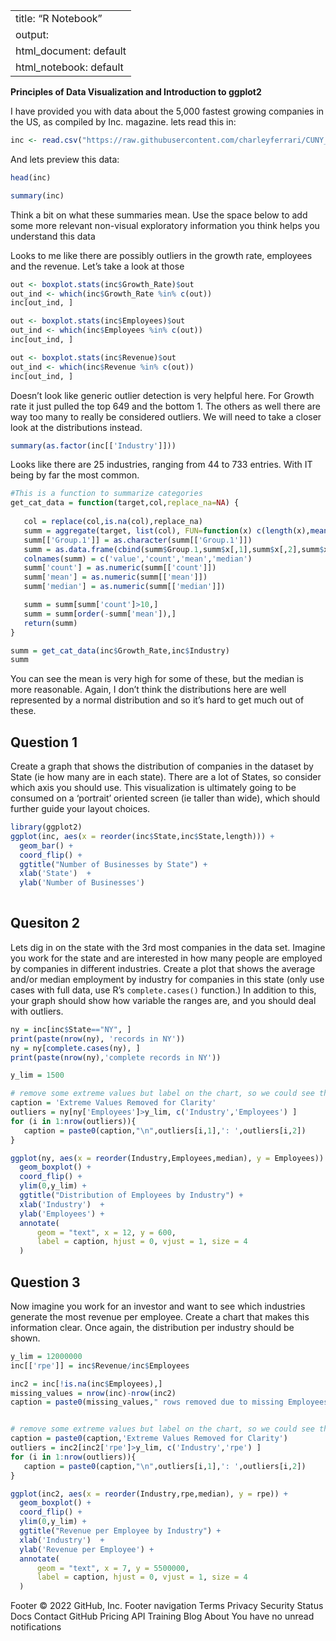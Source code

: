 
---
title: "R Notebook"
output:
  html_document: default
  html_notebook: default
---

**Principles of Data Visualization and Introduction to ggplot2**

I have provided you with data about the 5,000 fastest growing companies in the US, as compiled by Inc. magazine. lets read this in:

```{r}
inc <- read.csv("https://raw.githubusercontent.com/charleyferrari/CUNY_DATA_608/master/module1/Data/inc5000_data.csv", header= TRUE)
```

And lets preview this data:

```{r}
head(inc)
```
```{r}
summary(inc)
```

Think a bit on what these summaries mean. Use the space below to add some more relevant non-visual exploratory information you think helps you understand this data


Looks to me like there are possibly outliers in the growth rate, employees and the revenue. Let's take a look at those
```{r}
out <- boxplot.stats(inc$Growth_Rate)$out
out_ind <- which(inc$Growth_Rate %in% c(out))
inc[out_ind, ]
```

```{r}
out <- boxplot.stats(inc$Employees)$out
out_ind <- which(inc$Employees %in% c(out))
inc[out_ind, ]
```

```{r}
out <- boxplot.stats(inc$Revenue)$out
out_ind <- which(inc$Revenue %in% c(out))
inc[out_ind, ]
```

Doesn't look like generic outlier detection is very helpful here. For Growth rate it just pulled the top 649 and the bottom 1. The others as well there are way too many to really be considered outliers. We will need to take a closer look at the distributions instead. 
```{r}


summary(as.factor(inc[['Industry']]))

```
Looks like there are 25 industries, ranging from 44 to 733 entries. With IT being by far the most common.


```{r}



#This is a function to summarize categories
get_cat_data = function(target,col,replace_na=NA) {
   
   col = replace(col,is.na(col),replace_na)
   summ = aggregate(target, list(col), FUN=function(x) c(length(x),mean(x),median(x)))
   summ[['Group.1']] = as.character(summ[['Group.1']])
   summ = as.data.frame(cbind(summ$Group.1,summ$x[,1],summ$x[,2],summ$x[,3]))
   colnames(summ) = c('value','count','mean','median')
   summ['count'] = as.numeric(summ[['count']])
   summ['mean'] = as.numeric(summ[['mean']])
   summ['median'] = as.numeric(summ[['median']])

   summ = summ[summ['count']>10,]
   summ = summ[order(-summ['mean']),]
   return(summ)
}

summ = get_cat_data(inc$Growth_Rate,inc$Industry)
summ
```
You can see the mean is very high for some of these, but the median is more reasonable. Again, I don't think the distributions here are well represented by a normal distribution and so it's hard to get much out of these.

## Question 1

Create a graph that shows the distribution of companies in the dataset by State (ie how many are in each state). There are a lot of States, so consider which axis you should use. This visualization is ultimately going to be consumed on a 'portrait' oriented screen (ie taller than wide), which should further guide your layout choices.

```{r}
library(ggplot2)
ggplot(inc, aes(x = reorder(inc$State,inc$State,length))) +
  geom_bar() +
  coord_flip() +
  ggtitle("Number of Businesses by State") +
  xlab('State')  +
  ylab('Number of Businesses')
        
```

## Quesiton 2

Lets dig in on the state with the 3rd most companies in the data set. Imagine you work for the state and are interested in how many people are employed by companies in different industries. Create a plot that shows the average and/or median employment by industry for companies in this state (only use cases with full data, use R's `complete.cases()` function.) In addition to this, your graph should show how variable the ranges are, and you should deal with outliers.

```{r}
ny = inc[inc$State=="NY", ]
print(paste(nrow(ny), 'records in NY'))
ny = ny[complete.cases(ny), ]
print(paste(nrow(ny),'complete records in NY'))
```
```{r}
y_lim = 1500

# remove some extreme values but label on the chart, so we could see the distributions better.
caption = 'Extreme Values Removed for Clarity'
outliers = ny[ny['Employees']>y_lim, c('Industry','Employees') ]
for (i in 1:nrow(outliers)){
   caption = paste0(caption,"\n",outliers[i,1],': ',outliers[i,2])
}

ggplot(ny, aes(x = reorder(Industry,Employees,median), y = Employees)) +
  geom_boxplot() +
  coord_flip() +
  ylim(0,y_lim) +
  ggtitle("Distribution of Employees by Industry") +
  xlab('Industry')  +
  ylab('Employees') +
  annotate(
      geom = "text", x = 12, y = 600, 
      label = caption, hjust = 0, vjust = 1, size = 4
  )

```



## Question 3

Now imagine you work for an investor and want to see which industries generate the most revenue per employee. Create a chart that makes this information clear. Once again, the distribution per industry should be shown.

```{r}
y_lim = 12000000
inc[['rpe']] = inc$Revenue/inc$Employees

inc2 = inc[!is.na(inc$Employees),]
missing_values = nrow(inc)-nrow(inc2)
caption = paste0(missing_values," rows removed due to missing Employees Value\n\n")


# remove some extreme values but label on the chart, so we could see the distributions better.
caption = paste0(caption,'Extreme Values Removed for Clarity')
outliers = inc2[inc2['rpe']>y_lim, c('Industry','rpe') ]
for (i in 1:nrow(outliers)){
   caption = paste0(caption,"\n",outliers[i,1],': ',outliers[i,2])
}

ggplot(inc2, aes(x = reorder(Industry,rpe,median), y = rpe)) +
  geom_boxplot() +
  coord_flip() +
  ylim(0,y_lim) +
  ggtitle("Revenue per Employee by Industry") +
  xlab('Industry')  +
  ylab('Revenue per Employee') +
  annotate(
      geom = "text", x = 7, y = 5500000, 
      label = caption, hjust = 0, vjust = 1, size = 4
  )
```


Footer
© 2022 GitHub, Inc.
Footer navigation
Terms
Privacy
Security
Status
Docs
Contact GitHub
Pricing
API
Training
Blog
About
You have no unread notifications